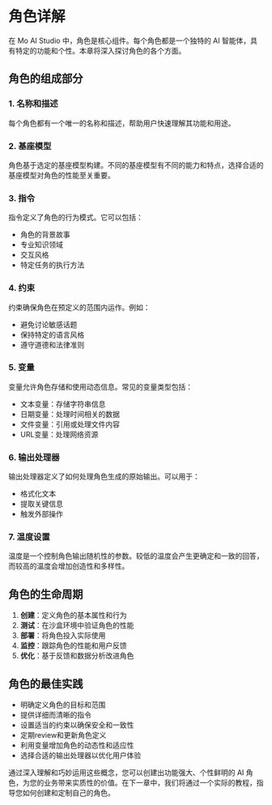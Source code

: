 # 角色详解

在 Mo AI Studio 中，角色是核心组件。每个角色都是一个独特的 AI 智能体，具有特定的功能和个性。本章将深入探讨角色的各个方面。

## 角色的组成部分

### 1. 名称和描述

每个角色都有一个唯一的名称和描述，帮助用户快速理解其功能和用途。

### 2. 基座模型

角色基于选定的基座模型构建。不同的基座模型有不同的能力和特点，选择合适的基座模型对角色的性能至关重要。

### 3. 指令

指令定义了角色的行为模式。它可以包括：
- 角色的背景故事
- 专业知识领域
- 交互风格
- 特定任务的执行方法

### 4. 约束

约束确保角色在预定义的范围内运作。例如：
- 避免讨论敏感话题
- 保持特定的语言风格
- 遵守道德和法律准则

### 5. 变量

变量允许角色存储和使用动态信息。常见的变量类型包括：
- 文本变量：存储字符串信息
- 日期变量：处理时间相关的数据
- 文件变量：引用或处理文件内容
- URL变量：处理网络资源

### 6. 输出处理器

输出处理器定义了如何处理角色生成的原始输出。可以用于：
- 格式化文本
- 提取关键信息
- 触发外部操作

### 7. 温度设置

温度是一个控制角色输出随机性的参数。较低的温度会产生更确定和一致的回答，而较高的温度会增加创造性和多样性。

## 角色的生命周期

1. **创建**：定义角色的基本属性和行为
2. **测试**：在沙盒环境中验证角色的性能
3. **部署**：将角色投入实际使用
4. **监控**：跟踪角色的性能和用户反馈
5. **优化**：基于反馈和数据分析改进角色

## 角色的最佳实践

- 明确定义角色的目标和范围
- 提供详细而清晰的指令
- 设置适当的约束以确保安全和一致性
- 定期review和更新角色定义
- 利用变量增加角色的动态性和适应性
- 选择合适的输出处理器以优化用户体验

通过深入理解和巧妙运用这些概念，您可以创建出功能强大、个性鲜明的 AI 角色，为您的业务带来实质性的价值。在下一章中，我们将通过一个实际的教程，指导您如何创建和定制自己的角色。
